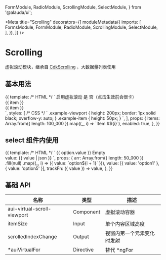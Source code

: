 
  FormModule,
  RadioModule,
  ScrollingModule,
  SelectModule,
} from '@alauda/ui';

<Meta
  title="Scrolling"
  decorators={[
    moduleMetadata({
      imports: [
        FormsModule,
        FormModule,
        RadioModule,
        ScrollingModule,
        SelectModule,
      ],
    }),
  ]}
/>

# Scrolling

虚拟滚动模块，继承自 [CdkScrolling](https://material.angular.io/cdk/scrolling/api) ，大数据量列表使用

## 基本用法

<Canvas>
  <Story
    name="Basic"
    height="280px"
  >
    {{
      template: /* HTML */ `
        <aui-form-item>
          <label auiFormItemLabel>启用虚拟滚动</label>
          <aui-radio-group [(ngModel)]="enabled">
            <aui-radio-button [value]="true">是</aui-radio-button>
            <aui-radio-button [value]="false">
              否（点击生效前会很卡）
            </aui-radio-button>
          </aui-radio-group>
        </aui-form-item>
        <aui-virtual-scroll-viewport
          *ngIf="enabled"
          itemSize="50"
          class="example-viewport"
        >
          <div
            *auiVirtualFor="let item of items"
            class="example-item"
          >
            {{ item }}
          </div>
        </aui-virtual-scroll-viewport>
        <div
          *ngIf="!enabled"
          class="example-viewport"
        >
          <div
            *ngFor="let item of items"
            class="example-item"
          >
            {{ item }}
          </div>
        </div>
      `,
      styles: [
        /* CSS */ `
          .example-viewport {
            height: 200px;
            border: 1px solid black;
            overflow-y: auto;
          }
          .example-item {
            height: 50px;
          }
        `,
      ],
      props: {
        items: Array.from({ length: 100_000 }).map((_, i) => `Item #${i}`),
        enabled: true,
      },
    }}
  </Story>
</Canvas>

## select 组件内使用

<Canvas>
  <Story
    name="Multiple"
    height="540px"
  >
    {{
      template: /* HTML */ `
        <aui-multi-select
          [(ngModel)]="value"
          [maxRowCount]="6"
          [allowSelectAll]="true"
          [clearable]="true"
          [trackFn]="trackFn"
        >
          <aui-virtual-scroll-viewport
            appendOnly
            itemSize="50"
            class="example-viewport"
            minBufferPx="2000"
            maxBufferPx="4000"
            style="height: 250px"
          >
            <aui-option
              *ngFor="let option of arr"
              [label]="option.value"
              [value]="option"
              [disabled]="option.value === 'option5'"
              style="display: none"
            >
              {{ option.value }}
            </aui-option>
            <aui-option
              *auiVirtualFor="let option of arr"
              [label]="option.value"
              [value]="option"
              [disabled]="option.value === 'option5'"
            >
              {{ option.value }}
            </aui-option>
          </aui-virtual-scroll-viewport>
          <aui-option-placeholder>Empty</aui-option-placeholder>
        </aui-multi-select>
        <br />
        value: {{ value | json }}
      `,
      props: {
        arr: Array.from({ length: 50_000 })
          .fill(null)
          .map((_, i) => ({ value: `option${i + 1}` })),
        value: [{ value: 'option1' }, { value: 'option5' }],
        trackFn: ({ value }) => value,
      },
    }}
  </Story>
</Canvas>

## 基础 API

| 名称                        | 类型      | 描述                       |
| --------------------------- | --------- | -------------------------- |
| aui-virtual-scroll-viewport | Component | 虚拟滚动容器               |
| itemSize                    | Input     | 单个内容区域高度           |
| scrolledIndexChange         | Output    | 视窗内第一个元素变化时发射 |
| \*auiVirtualFor             | Directive | 替代 \*ngFor               |
